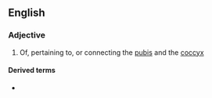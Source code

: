 ==English==

===Adjective===
{{en-adj|-}}

# {{label|en|anatomy}} Of, pertaining to, or connecting the [[pubis]] and the [[coccyx]]

====Derived terms====
* {{l|en|pubococcygeal muscle}}